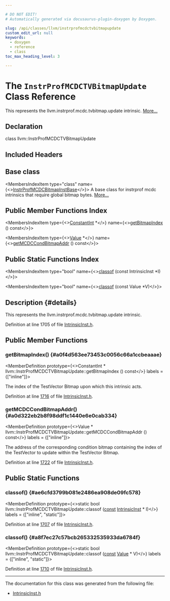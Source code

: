 ```yaml
---

# DO NOT EDIT!
# Automatically generated via docusaurus-plugin-doxygen by Doxygen.

slug: /api/classes/llvm/instrprofmcdctvbitmapupdate
custom_edit_url: null
keywords:
  - doxygen
  - reference
  - class
toc_max_heading_level: 3

---
```





# The `InstrProfMCDCTVBitmapUpdate` Class Reference

<DoxygenPage pluginConfig={pluginConfig}>

This represents the llvm.instrprof.mcdc.tvbitmap.update intrinsic. <a href="#details">More...</a>

## Declaration

<CodeBlock>class llvm::InstrProfMCDCTVBitmapUpdate</CodeBlock>

## Included Headers

<IncludesList>
<IncludesListItem
  filePath="llvm/IR/IntrinsicInst.h"
  permalink="/docs/api/files/include/include/llvm/include/llvm/ir/intrinsicinst-h"
  isLocal="true" />
</IncludesList>

## Base class

<MembersIndex>

<MembersIndexItem
  type="class"
  name={<><a href="/docs/api/classes/llvm/instrprofmcdcbitmapinstbase">InstrProfMCDCBitmapInstBase</a></>}>
A base class for instrprof mcdc intrinsics that require global bitmap bytes. <a href="/docs/api/classes/llvm/instrprofmcdcbitmapinstbase/#details">More...</a>
</MembersIndexItem>

</MembersIndex>

## Public Member Functions Index

<MembersIndex>

<MembersIndexItem
  type={<><a href="/docs/api/classes/llvm/constantint">ConstantInt</a> &#42;</>}
  name={<><a href="#a0f4d563ee73453c0056c66a1ccbeaaae">getBitmapIndex</a> () const</>}>
</MembersIndexItem>

<MembersIndexItem
  type={<><a href="/docs/api/classes/llvm/value">Value</a> &#42;</>}
  name={<><a href="#a0d322eb2b8f98ddf1c1440e6e0cab334">getMCDCCondBitmapAddr</a> () const</>}>
</MembersIndexItem>

</MembersIndex>

## Public Static Functions Index

<MembersIndex>

<MembersIndexItem
  type="bool"
  name={<><a href="#ae6cfd3799b081e2486ea908de09fc578">classof</a> (const IntrinsicInst &#42;I)</>}>
</MembersIndexItem>

<MembersIndexItem
  type="bool"
  name={<><a href="#a8f7ec27c57bcb265332535933da6784f">classof</a> (const Value &#42;V)</>}>
</MembersIndexItem>

</MembersIndex>

## Description {#details}

This represents the llvm.instrprof.mcdc.tvbitmap.update intrinsic.

Definition at line 1705 of file <a href="/docs/api/files/include/include/llvm/include/llvm/ir/intrinsicinst-h">IntrinsicInst.h</a>.

<SectionDefinition>

## Public Member Functions

### getBitmapIndex() {#a0f4d563ee73453c0056c66a1ccbeaaae}

<MemberDefinition
  prototype={<>ConstantInt &#42; llvm::InstrProfMCDCTVBitmapUpdate::getBitmapIndex () const</>}
  labels = {["inline"]}>

<SectionUser title="Returns">
The index of the TestVector Bitmap upon which this intrinsic acts.
</SectionUser>

Definition at line <a href="/docs/api/files/include/include/llvm/include/llvm/ir/intrinsicinst-h/#l01716">1716</a> of file <a href="/docs/api/files/include/include/llvm/include/llvm/ir/intrinsicinst-h">IntrinsicInst.h</a>.
</MemberDefinition>

### getMCDCCondBitmapAddr() {#a0d322eb2b8f98ddf1c1440e6e0cab334}

<MemberDefinition
  prototype={<>Value &#42; llvm::InstrProfMCDCTVBitmapUpdate::getMCDCCondBitmapAddr () const</>}
  labels = {["inline"]}>

<SectionUser title="Returns">
The address of the corresponding condition bitmap containing the index of the TestVector to update within the TestVector Bitmap.
</SectionUser>

Definition at line <a href="/docs/api/files/include/include/llvm/include/llvm/ir/intrinsicinst-h/#l01722">1722</a> of file <a href="/docs/api/files/include/include/llvm/include/llvm/ir/intrinsicinst-h">IntrinsicInst.h</a>.
</MemberDefinition>

</SectionDefinition>

<SectionDefinition>

## Public Static Functions

### classof() {#ae6cfd3799b081e2486ea908de09fc578}

<MemberDefinition
  prototype={<>static bool llvm::InstrProfMCDCTVBitmapUpdate::classof (<a href="/docs/api/files/lib/lib/target/lib/target/aarch64/aarch64promoteconstant-cpp/#a90f8350fecae261c25be85d38b451bff">const</a> <a href="/docs/api/classes/llvm/intrinsicinst">IntrinsicInst</a> &#42; I)</>}
  labels = {["inline", "static"]}>

Definition at line <a href="/docs/api/files/include/include/llvm/include/llvm/ir/intrinsicinst-h/#l01707">1707</a> of file <a href="/docs/api/files/include/include/llvm/include/llvm/ir/intrinsicinst-h">IntrinsicInst.h</a>.
</MemberDefinition>

### classof() {#a8f7ec27c57bcb265332535933da6784f}

<MemberDefinition
  prototype={<>static bool llvm::InstrProfMCDCTVBitmapUpdate::classof (<a href="/docs/api/files/lib/lib/target/lib/target/aarch64/aarch64promoteconstant-cpp/#a90f8350fecae261c25be85d38b451bff">const</a> <a href="/docs/api/classes/llvm/value">Value</a> &#42; V)</>}
  labels = {["inline", "static"]}>

Definition at line <a href="/docs/api/files/include/include/llvm/include/llvm/ir/intrinsicinst-h/#l01710">1710</a> of file <a href="/docs/api/files/include/include/llvm/include/llvm/ir/intrinsicinst-h">IntrinsicInst.h</a>.
</MemberDefinition>

</SectionDefinition>

<hr/>

The documentation for this class was generated from the following file:

<ul>
<li><a href="/docs/api/files/include/include/llvm/include/llvm/ir/intrinsicinst-h">IntrinsicInst.h</a></li>
</ul>

</DoxygenPage>
